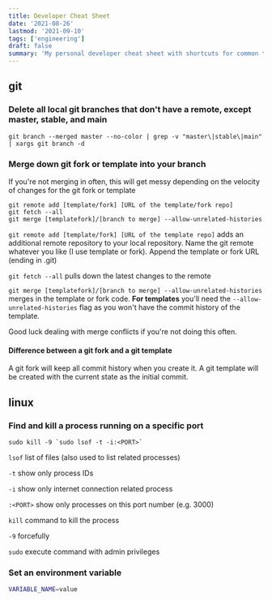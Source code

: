 ```yaml
---
title: Developer Cheat Sheet
date: '2021-08-26'
lastmod: '2021-09-10'
tags: ['engineering']
draft: false
summary: 'My personal developer cheat sheet with shortcuts for common tasks.'
---
```


<Callout text="This post will be a living document and updated as I find more commands" />

## git

### Delete all local git branches that don't have a remote, except master, stable, and main

```
git branch --merged master --no-color | grep -v "master\|stable\|main" | xargs git branch -d
```

### Merge down git fork or template into your branch

If you're not merging in often, this will get messy depending on the velocity of changes for the git fork or template

```
git remote add [template/fork] [URL of the template/fork repo]
git fetch --all
git merge [templatefork]/[branch to merge] --allow-unrelated-histories
```

`git remote add [template/fork] [URL of the template repo]` adds an additional remote repository to your local
repository. Name the git remote whatever you like (I use template or fork). Append the template or fork URL (ending in
.git)

`git fetch --all` pulls down the latest changes to the remote

`git merge [templatefork]/[branch to merge] --allow-unrelated-histories` merges in the template or fork code. **For
templates** you'll need the `--allow-unrelated-histories` flag as you won't have the commit history of the template.

Good luck dealing with merge conflicts if you're not doing this often.

#### Difference between a git fork and a git template

A git fork will keep all commit history when you create it. A git template will be created with the current state as the initial commit.

## linux

### Find and kill a process running on a specific port

```
sudo kill -9 `sudo lsof -t -i:<PORT>`
```

`lsof` list of files (also used to list related processes)

`-t` show only process IDs

`-i` show only internet connection related process

`:<PORT>` show only processes on this port number (e.g. 3000)

`kill` command to kill the process

`-9` forcefully

`sudo` execute command with admin privileges

### Set an environment variable

```bash
VARIABLE_NAME=value
```

<Callout text="Use the social icons in the footer if there's a command you believe should be added to the list!" />
